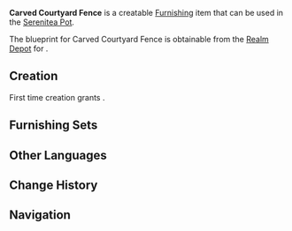 {{Furnishing Infobox
|id             = 371204
|image          = Item Carved Courtyard Fence.png
|category       = Courtyard
|subcategory    = Courtyard Wall
|rarity         = 4
|adeptal_energy = 90
|load           = 35
|reduced_load   = 24
|description    = The outer fence of a Mondstadt courtyard. It doesn't look like it would keep slimes out, given how high they can jump. But slimes don't tend to eat the kind of flowers that grow in a courtyard, so it's no big deal.
|blueprint      = [[Realm Depot]]
}}
'''Carved Courtyard Fence''' is a creatable [[Furnishing]] item that can be used in the [[Serenitea Pot]].

The blueprint for Carved Courtyard Fence is obtainable from the [[Realm Depot]] for {{Item|Realm Currency|24|x=240}}.

==Creation==
First time creation grants {{Item|Trust|24|x=90}}.
{{Recipe
|type = Creation
|time = 16h
|Birch Wood = 8
|White Iron Chunk = 4
|sort = Birch Wood,White Iron Chunk
}}

==Furnishing Sets==
{{Craft Usage}}

==Other Languages==
{{Other Languages|default_hidden = 1
|en      = Carved Courtyard Fence
|zhs     = 雕花庭院围墙
|zhs_rm  = Diāohuā Tíngyuàn Wéiqiáng
|zht     = 雕花庭院圍牆
|zht_rm  = Diāohuā Tíngyuàn Wéiqiáng
|ja      = 模様が彫られた庭園の壁
|ja_rm   = Moyou ga Horareta Teien no Kabe
|ko      = 조각문양 정원 담장
|ko_rm   = 
|es      = Valla perimetral con adornos
|fr      = Clôture de cour sculptée
|ru      = Резная садовая ограда
|th      = กำแพงล้อมสวนแกะสลัก
|th_rm   = 
|vi      = Tường Đình Viện Khắc Hoa
|de      = Hofmauer mit Schnitzerei
|id      = Dinding Halaman Utama dengan Ukiran
|pt      = Parede do Pátio Esculpida
}}

==Change History==
{{Change History|1.5}}

==Navigation==
{{Furnishing Navbox/Exterior|Courtyard}}